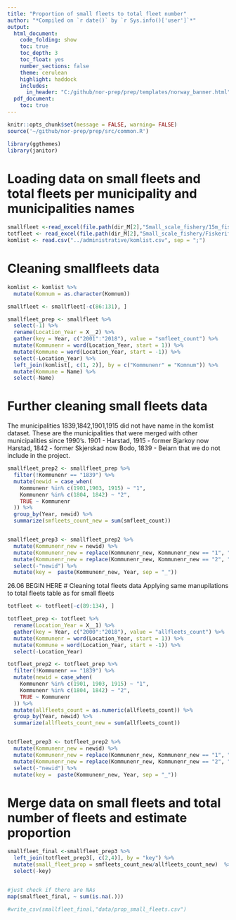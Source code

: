 ```yaml
---
title: "Proportion of small fleets to total fleet number"
author: "*Compiled on `r date()` by `r Sys.info()['user']`*"
output: 
  html_document:
    code_folding: show
    toc: true
    toc_depth: 3
    toc_float: yes
    number_sections: false
    theme: cerulean
    highlight: haddock
    includes: 
      in_header: "C:/github/nor-prep/prep/templates/norway_banner.html"
  pdf_document:
    toc: true
---
```

```r
knitr::opts_chunk$set(message = FALSE, warning= FALSE)
source('~/github/nor-prep/prep/src/common.R')
```

```r
library(ggthemes)
library(janitor)
```

# Loading data on small fleets and total fleets per municipality and municipalities names
```r
smallfleet <-read_excel(file.path(dir_M[2],"Small_scale_fishery/15m_fiskerifartoy per kommune.xlsx"),skip = 3, trim_ws = T) 
totfleet <- read_excel(file.path(dir_M[2],"Small_scale_fishery/Fiskerifartoy per kommune.xlsx"),skip = 3, trim_ws =  T) 
komlist <- read.csv("../administrative/komlist.csv", sep = ";")
```

# Cleaning smallfleets data
```r
komlist <- komlist %>%
  mutate(Komnum = as.character(Komnum))

smallfleet <- smallfleet[-c(86:131), ]

smallfleet_prep <- smallfleet %>%
  select(-1) %>%
  rename(Location_Year = X__2) %>%
  gather(key = Year, c("2001":"2018"), value = "smfleet_count") %>%
  mutate(Kommunenr = word(Location_Year, start = 1)) %>%
  mutate(Kommune = word(Location_Year, start = -1)) %>%
  select(-Location_Year) %>%
  left_join(komlist[, c(1, 2)], by = c("Kommunenr" = "Komnum")) %>%
  mutate(Kommune = Name) %>%
  select(-Name) 
```

# Further cleaning small fleets data
The municipalities 1839,1842,1901,1915 did not have name in the komlist dataset. These are the municipalities that were merged with other municipalities since 1990's.
1901 - Harstad, 1915 - former Bjarkoy now Harstad, 1842 - former Skjerskad now Bodo, 1839 - Beiarn that we do not include in the project.
```r
smallfleet_prep2 <- smallfleet_prep %>%
  filter(!Kommunenr == "1839") %>%
  mutate(newid = case_when(
    Kommunenr %in% c(1901,1903, 1915) ~ "1",
    Kommunenr %in% c(1804, 1842) ~ "2",
    TRUE ~ Kommunenr
  )) %>%
  group_by(Year, newid) %>%
  summarize(smfleets_count_new = sum(smfleet_count)) 


smallfleet_prep3 <- smallfleet_prep2 %>%
  mutate(Kommunenr_new = newid) %>% 
  mutate(Kommunenr_new = replace(Kommunenr_new, Kommunenr_new == "1", "1903")) %>%
  mutate(Kommunenr_new = replace(Kommunenr_new, Kommunenr_new == "2", "1804")) %>% 
  select(-"newid") %>% 
  mutate(key =  paste(Kommunenr_new, Year, sep = "_")) 
```

26.06 BEGIN HERE
# Cleaning total fleets data
Applying same manupilations to total fleets table as for small fleets
```r
totfleet <- totfleet[-c(89:134), ]

totfleet_prep <- totfleet %>%
  rename(Location_Year = X__1) %>%
  gather(key = Year, c("2000":"2018"), value = "allfleets_count") %>%
  mutate(Kommunenr = word(Location_Year, start = 1)) %>%
  mutate(Kommune = word(Location_Year, start = -1)) %>%
  select(-Location_Year) 

totfleet_prep2 <- totfleet_prep %>%
  filter(!Kommunenr == "1839") %>%
  mutate(newid = case_when(
    Kommunenr %in% c(1901, 1903, 1915) ~ "1",
    Kommunenr %in% c(1804, 1842) ~ "2",
    TRUE ~ Kommunenr
  )) %>%
  mutate(allfleets_count = as.numeric(allfleets_count)) %>% 
  group_by(Year, newid) %>%
  summarize(allfleets_count_new = sum(allfleets_count)) 


totfleet_prep3 <- totfleet_prep2 %>%
  mutate(Kommunenr_new = newid) %>% 
  mutate(Kommunenr_new = replace(Kommunenr_new, Kommunenr_new == "1", "1903")) %>%
  mutate(Kommunenr_new = replace(Kommunenr_new, Kommunenr_new == "2", "1804")) %>% 
  select(-"newid") %>% 
  mutate(key =  paste(Kommunenr_new, Year, sep = "_")) 
```

# Merge data on small fleets and total number of fleets and estimate proportion
```r
smallfleet_final <-smallfleet_prep3 %>% 
  left_join(totfleet_prep3[, c(2,4)], by = "key") %>% 
  mutate(small_fleet_prop = smfleets_count_new/allfleets_count_new)  %>% 
  select(-key)


#just check if there are NAs
map(smalfleet_final, ~ sum(is.na(.)))

#write_csv(smallfleet_final,"data/prop_small_fleets.csv")
```

